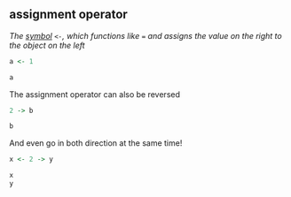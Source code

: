 ## assignment operator

<dfn>The [symbol](symbols.html) `<-`, which functions like `=` and assigns the value on the right to the object on the left</dfn>

```r
a <- 1

a
```

The assignment operator can also be reversed

```r
2 -> b

b
```

And even go in both direction at the same time!

```r
x <- 2 -> y

x
y
```
